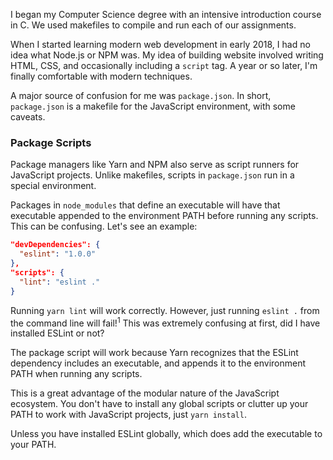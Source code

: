 
I began my Computer Science degree with an intensive introduction course in C. We used makefiles to compile and run each of our assignments.

When I started learning modern web development in early 2018, I had no idea what Node.js or NPM was. My idea of building website involved writing HTML, CSS, and occasionally including a `script` tag. A year or so later, I'm finally comfortable with modern techniques.

A major source of confusion for me was `package.json`. In short, `package.json` is a makefile for the JavaScript environment, with some caveats.

### Package Scripts

Package managers like Yarn and NPM also serve as script runners for JavaScript projects. Unlike makefiles, scripts in `package.json` run in a special environment.

Packages in `node_modules` that define an executable will have that executable appended to the environment PATH before running any scripts. This can be confusing. Let's see an example:

```json
"devDependencies": {
  "eslint": "1.0.0"
},
"scripts": {
  "lint": "eslint ."
}
```

Running `yarn lint` will work correctly. However, just running `eslint .` from the command line will fail!<sup>1</sup> This was extremely confusing at first, did I have installed ESLint or not?

The package script will work because Yarn recognizes that the ESLint dependency includes an executable, and appends it to the environment PATH when running any scripts.

This is a great advantage of the modular nature of the JavaScript ecosystem. You don't have to install any global scripts or clutter up your PATH to work with JavaScript projects, just `yarn install`.

<Footer><p>Unless you have installed ESLint globally, which does add the executable to your PATH.</p></Footer>

